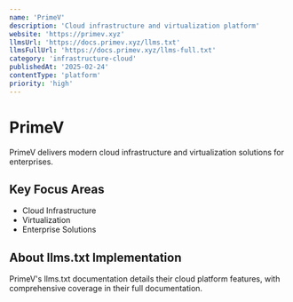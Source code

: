 ```yaml
---
name: 'PrimeV'
description: 'Cloud infrastructure and virtualization platform'
website: 'https://primev.xyz'
llmsUrl: 'https://docs.primev.xyz/llms.txt'
llmsFullUrl: 'https://docs.primev.xyz/llms-full.txt'
category: 'infrastructure-cloud'
publishedAt: '2025-02-24'
contentType: 'platform'
priority: 'high'
---
```


# PrimeV

PrimeV delivers modern cloud infrastructure and virtualization solutions for enterprises.

## Key Focus Areas

- Cloud Infrastructure
- Virtualization
- Enterprise Solutions

## About llms.txt Implementation

PrimeV's llms.txt documentation details their cloud platform features, with comprehensive coverage in their full documentation.
